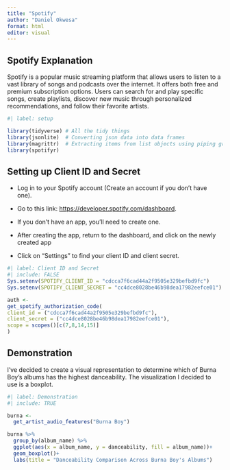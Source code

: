 ```yaml
---
title: "Spotify"
author: "Daniel Okwesa"
format: html
editor: visual
---
```


## Spotify Explanation

Spotify is a popular music streaming platform that allows users to listen to a vast library of songs and podcasts over the internet. It offers both free and premium subscription options. Users can search for and play specific songs, create playlists, discover new music through personalized recommendations, and follow their favorite artists.

```r
#| label: setup

library(tidyverse) # All the tidy things
library(jsonlite)  # Converting json data into data frames
library(magrittr)  # Extracting items from list objects using piping grammar
library(spotifyr)
```

## Setting up Client ID and Secret

-   Log in to your Spotify account (Create an account if you don't have one).

-   Go to this link: <https://developer.spotify.com/dashboard>.

-   If you don't have an app, you'll need to create one.

-   After creating the app, return to the dashboard, and click on the newly created app

-   Click on "Settings" to find your client ID and client secret.

```r
#| label: Client ID and Secret 
#| include: FALSE
Sys.setenv(SPOTIFY_CLIENT_ID = "cdcca7f6cad44a2f9505e329befbd9fc")
Sys.setenv(SPOTIFY_CLIENT_SECRET = "cc4dce8028be46b98dea17982eefce01")

auth <- 
get_spotify_authorization_code(
client_id = ("cdcca7f6cad44a2f9505e329befbd9fc"),
client_secret = ("cc4dce8028be46b98dea17982eefce01"),
scope = scopes()[c(7,8,14,15)]
)
```

## Demonstration

I've decided to create a visual representation to determine which of Burna Boy's albums has the highest danceability. The visualization I decided to use is a boxplot.

```r
#| label: Demonstration 
#| include: TRUE

burna <- 
  get_artist_audio_features("Burna Boy")

burna %>% 
  group_by(album_name) %>% 
  ggplot(aes(x = album_name, y = danceability, fill = album_name))+
  geom_boxplot()+
  labs(title = "Danceability Comparison Across Burna Boy's Albums")
  
  
```
